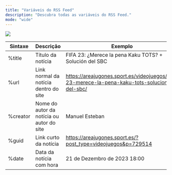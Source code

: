 ```yaml
---
title: "Variáveis do RSS Feed"
description: "Descubra todas as variáveis do RSS Feed."
mode: "wide"
---
```


<img
  src="https://i.imgur.com/sxMibHA.png"
  className="mx-auto"
/>

| Sintaxe  | Descrição                                 | Exemplo                                                                                     |
| -------- | ----------------------------------------- | ------------------------------------------------------------------------------------------- |
| %title   | Título da notícia                         | FIFA 23: ¿Merece la pena Kaku TOTS? \+ Solución del SBC                                     |
| %url     | Link normal da notícia dentro do site     | https://areajugones.sport.es/videojuegos/fifa-23-merece-la-pena-kaku-tots-solucion-del-sbc/ |
| %creator | Nome do autor da notícia ou autor do site | Manuel Esteban                                                                              |
| %guid    | Link curto da notícia                     | https://areajugones.sport.es/?post_type=videojuegos&p=729514                                |
| %date    | Data da notícia com hora                  | 21 de Dezembro de 2023 18:00                                                                |